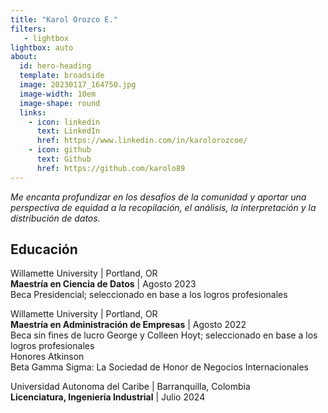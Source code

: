 ```yaml
---
title: "Karol Orozco E."
filters:
   - lightbox
lightbox: auto
about:
  id: hero-heading
  template: broadside
  image: 20230117_164750.jpg
  image-width: 10em
  image-shape: round
  links:
    - icon: linkedin
      text: LinkedIn
      href: https://www.linkedin.com/in/karolorozcoe/
    - icon: github
      text: Github
      href: https://github.com/karolo89
---
```



::: {#hero-heading}
*Me encanta profundizar en los desafíos de la comunidad y aportar una perspectiva de equidad a la recopilación, el análisis, la interpretación y la distribución de datos.*

## Educación

Willamette University \| Portland, OR\
**Maestría en Ciencia de Datos** \| Agosto 2023\
Beca Presidencial; seleccionado en base a los logros profesionales\

Willamette University \| Portland, OR\
**Maestría en Administración de Empresas** \| Agosto 2022\
Beca sin fines de lucro George y Colleen Hoyt; seleccionado en base a los logros profesionales\
Honores Atkinson\
Beta Gamma Sigma: La Sociedad de Honor de Negocios Internacionales\

Universidad Autonoma del Caribe  \| Barranquilla, Colombia\
**Licenciatura, Ingeniería Industrial** \| Julio 2024\
:::
